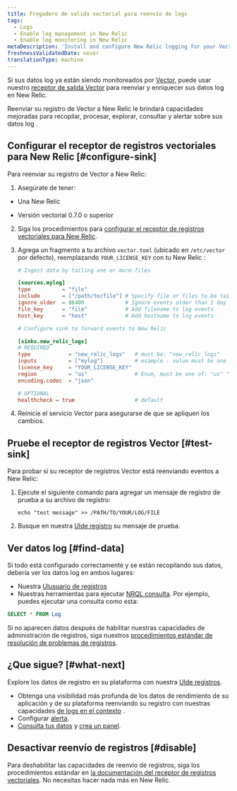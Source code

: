```yaml
---
title: Fregadero de salida vectorial para reenvío de logs
tags:
  - Logs
  - Enable log management in New Relic
  - Enable log monitoring in New Relic
metaDescription: 'Install and configure New Relic logging for your Vector output sink, so you can use our enhanced log management capabilities.'
freshnessValidatedDate: never
translationType: machine
---
```


Si sus datos log ya están siendo monitoreados por [Vector](https://vector.dev/), puede usar nuestro [receptor de salida Vector](https://vector.dev/docs/reference/configuration/sinks/new_relic/) para reenviar y enriquecer sus datos log en New Relic.

Reenviar su registro de Vector a New Relic le brindará <InlinePopover type="logs"/>capacidades mejoradas para recopilar, procesar, explorar, consultar y alertar sobre sus datos log .

## Configurar el receptor de registros vectoriales para New Relic [#configure-sink]

Para reenviar su registro de Vector a New Relic:

1. Asegúrate de tener:

* Una New Relic

  <InlinePopover type="licenseKey"/>

* Versión vectorial 0.7.0 o superior

2. Siga los procedimientos para [configurar el receptor de registros vectoriales para New Relic](https://vector.dev/docs/reference/configuration/sinks/new_relic/).

3. Agrega un fragmento a tu archivo `vector.toml` (ubicado en `/etc/vector` por defecto), reemplazando `YOUR_LICENSE_KEY` con tu New Relic <InlinePopover type="licenseKey"/>:

   ```toml
   # Ingest data by tailing one or more files

   [sources.mylog]
   type          = "file"
   include       = ["/path/to/file"] # Specify file or files to be tailed
   ignore_older  = 86400             # Ignore events older than 1 day
   file_key      = "file"            # Add filename to log events
   host_key      = "host"            # Add hostname to log events

   # Configure sink to forward events to New Relic

   [sinks.new_relic_logs]
   # REQUIRED
   type            = "new_relic_logs"   # must be: "new_relic_logs"
   inputs          = ["mylog"]          # example - value must be one or more source IDs
   license_key     = "YOUR_LICENSE_KEY"
   region          = "us"               # Enum, must be one of: "us" "eu" depending on your New Relic account region
   encoding.codec  = "json"

   # OPTIONAL
   healthcheck = true                   # default
   ```

4. Reinicie el servicio Vector para asegurarse de que se apliquen los cambios.

## Pruebe el receptor de registros Vector [#test-sink]

Para probar si su receptor de registros Vector está reenviando eventos a New Relic:

1. Ejecute el siguiente comando para agregar un mensaje de registro de prueba a su archivo de registro:

   ```shell
   echo "test message" >> /PATH/TO/YOUR/LOG/FILE
   ```

2. Busque en nuestra [UIde registro](https://one.newrelic.com/launcher/logger.log-launcher) su mensaje de prueba.

## Ver datos log [#find-data]

Si todo está configurado correctamente y se están recopilando sus datos, debería ver los datos log en ambos lugares:

* Nuestra [UIusuario de registros](https://one.newrelic.com/launcher/logger.log-launcher)
* Nuestras herramientas para ejecutar [NRQL consulta](/docs/chart-builder/use-chart-builder/choose-data/use-advanced-nrql-mode-specify-data). Por ejemplo, puedes ejecutar una consulta como esta:

```sql
SELECT * FROM Log
```

Si no aparecen datos después de habilitar nuestras capacidades de administración de registros, siga nuestros [procedimientos estándar de resolución de problemas de registros](/docs/logs/log-management/troubleshooting/no-log-data-appears-ui/).

<InstallFeedback/>

## ¿Que sigue? [#what-next]

Explore los datos de registro en su plataforma con nuestra [UIde registros](/docs/logs/log-management/ui-data/use-logs-ui/).

* Obtenga una visibilidad más profunda de los datos de rendimiento de su aplicación y de su plataforma reenviando su registro con nuestras capacidades [de logs en el contexto](/docs/logs/enable-log-management-new-relic/configure-logs-context/configure-logs-context-apm-agents/) .
* Configurar [alerta](/docs/alerts-applied-intelligence/new-relic-alerts/alert-conditions/create-alert-conditions/).
* [Consulta tus datos](/docs/query-your-data/explore-query-data/get-started/introduction-querying-new-relic-data/) y [crea un panel](/docs/query-your-data/explore-query-data/dashboards/introduction-dashboards/).

## Desactivar reenvío de registros [#disable]

Para deshabilitar las capacidades de reenvío de registros, siga los procedimientos estándar en [la documentación del receptor de registros vectoriales](https://vector.dev/docs/reference/configuration/sinks/new_relic/). No necesitas hacer nada más en New Relic.